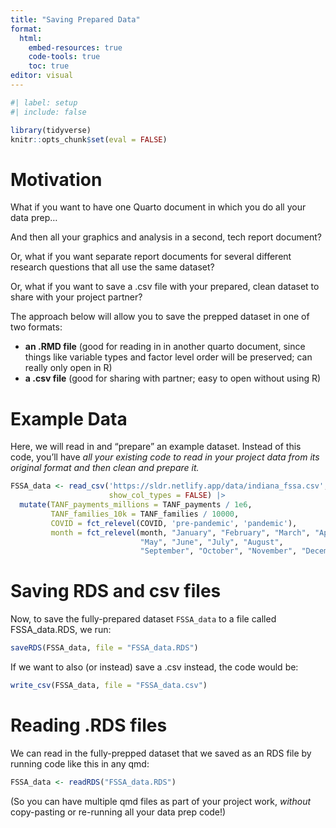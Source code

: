 ```yaml
---
title: "Saving Prepared Data"
format: 
  html:
    embed-resources: true
    code-tools: true
    toc: true
editor: visual
---
```


```r
#| label: setup
#| include: false

library(tidyverse)
knitr::opts_chunk$set(eval = FALSE)
```


# Motivation
What if you want to have one Quarto document in which you do all your data prep...

And then all your graphics and analysis in a second, tech report document?

Or, what if you want separate report documents for several different research questions that all use the same dataset?

Or, what if you want to save a .csv file with your prepared, clean dataset to share with your project partner?

The approach below will allow you to save the prepped dataset in one of two formats:

- **an .RMD file** (good for reading in in another quarto document, since things like variable types and factor level order will be preserved; can really only open in R)
- **a .csv file** (good for sharing with partner; easy to open without using R)

# Example Data

Here, we will read in and "prepare" an example dataset. Instead of this code, you'll have *all your existing code to read in your project data from its original format and then clean and prepare it.*

```r
FSSA_data <- read_csv('https://sldr.netlify.app/data/indiana_fssa.csv',
                      show_col_types = FALSE) |>
  mutate(TANF_payments_millions = TANF_payments / 1e6,
         TANF_families_10k = TANF_families / 10000,
         COVID = fct_relevel(COVID, 'pre-pandemic', 'pandemic'),
         month = fct_relevel(month, "January", "February", "March", "April",
                             "May", "June", "July", "August",
                             "September", "October", "November", "December"))
```

# Saving RDS and csv files

Now, to save the fully-prepared dataset `FSSA_data` to a file called FSSA_data.RDS, we run:

```r
saveRDS(FSSA_data, file = "FSSA_data.RDS")
```

If we want to also (or instead) save a .csv instead, the code would be:

```r
write_csv(FSSA_data, file = "FSSA_data.csv")
```

# Reading .RDS files

We can read in the fully-prepped dataset that we saved as an RDS file by running code like this in any qmd:

```r
FSSA_data <- readRDS("FSSA_data.RDS")
```

(So you can have multiple qmd files as part of your project work, *without* copy-pasting or re-running all your data prep code!)




